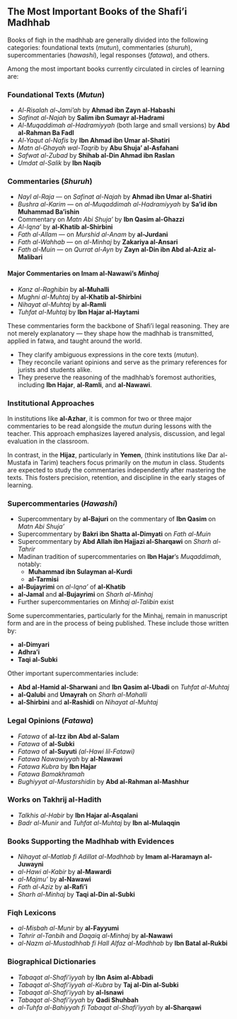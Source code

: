 ## The Most Important Books of the Shafi'i Madhhab

Books of fiqh in the madhhab are generally divided into the following categories: foundational texts (*mutun*), commentaries (*shuruh*), supercommentaries (*hawashi*), legal responses (*fatawa*), and others.

Among the most important books currently circulated in circles of learning are:

### Foundational Texts (*Mutun*)

- *Al-Risalah al-Jami'ah* by **Ahmad ibn Zayn al-Habashi**
- *Safinat al-Najah* by **Salim ibn Sumayr al-Hadrami**
- *Al-Muqaddimah al-Hadramiyyah* (both large and small versions) by **Abd al-Rahman Ba Fadl**
- *Al-Yaqut al-Nafis* by **Ibn Ahmad ibn Umar al-Shatiri**
- *Matn al-Ghayah wal-Taqrib* by **Abu Shuja' al-Asfahani**
- *Safwat al-Zubad* by **Shihab al-Din Ahmad ibn Raslan**
- *Umdat al-Salik* by **Ibn Naqib**

### Commentaries (*Shuruh*)

- *Nayl al-Raja* — on *Safinat al-Najah* by **Ahmad ibn Umar al-Shatiri**
- *Bushra al-Karim* — on *al-Muqaddimah al-Hadramiyyah* by **Sa'id ibn Muhammad Ba'ishin**
- Commentary on *Matn Abi Shuja'* by **Ibn Qasim al-Ghazzi**
- *Al-Iqna'* by **al-Khatib al-Shirbini**
- *Fath al-Allam* — on *Murshid al-Anam* by **al-Jurdani**
- *Fath al-Wahhab* — on *al-Minhaj* by **Zakariya al-Ansari**
- *Fath al-Muin* — on *Qurrat al-Ayn* by **Zayn al-Din ibn Abd al-Aziz al-Malibari**

#### Major Commentaries on Imam al-Nawawi’s *Minhaj*

- *Kanz al-Raghibin* by **al-Muhalli**
- *Mughni al-Muhtaj* by **al-Khatib al-Shirbini**
- *Nihayat al-Muhtaj* by **al-Ramli**
- *Tuhfat al-Muhtaj* by **Ibn Hajar al-Haytami**

::: {.callout-important title="Why These Commentaries Matter"}

These commentaries form the backbone of Shafi'i legal reasoning. They are not merely explanatory — they shape how the madhhab is transmitted, applied in fatwa, and taught around the world.

- They clarify ambiguous expressions in the core texts (*mutun*).
- They reconcile variant opinions and serve as the primary references for jurists and students alike.
- They preserve the reasoning of the madhhab's foremost authorities, including **Ibn Hajar**, **al-Ramli**, and **al-Nawawi**.

### Institutional Approaches

In institutions like **al-Azhar**, it is common for two or three major commentaries to be read alongside the *mutun* during lessons with the teacher. This approach emphasizes layered analysis, discussion, and legal evaluation in the classroom.

In contrast, in the **Hijaz**, particularly in **Yemen**, (think institutions like Dar al-Mustafa in Tarim) teachers focus primarily on the *mutun* in class. Students are expected to study the commentaries independently after mastering the texts. This fosters precision, retention, and discipline in the early stages of learning.
:::

### Supercommentaries (*Hawashi*)

- Supercommentary by **al-Bajuri** on the commentary of **Ibn Qasim** on *Matn Abi Shuja'*
- Supercommentary by **Bakri ibn Shatta al-Dimyati** on *Fath al-Muin*
- Supercommentary by **Abd Allah ibn Hajjazi al-Sharqawi** on *Sharh al-Tahrir*
- Madinan tradition of supercommentaries on **Ibn Hajar**’s *Muqaddimah*, notably:
  - **Muhammad ibn Sulayman al-Kurdi**
  - **al-Tarmisi**
- **al-Bujayrimi** on *al-Iqna'* of **al-Khatib**
- **al-Jamal** and **al-Bujayrimi** on *Sharh al-Minhaj*
- Further supercommentaries on *Minhaj al-Talibin* exist

::: {.callout-note title="Unpublished Treasures"}
Some supercommentaries, particularly for the Minhaj, remain in manuscript form and are in the process of being published. These include those written by:

- **al-Dimyari**
- **Adhra'i**
- **Taqi al-Subki**
:::

Other important supercommentaries include:

- **Abd al-Hamid al-Sharwani** and **Ibn Qasim al-Ubadi** on *Tuhfat al-Muhtaj*
- **al-Qalubi** and **Umayrah** on *Sharh al-Mahalli*
- **al-Shirbini** and **al-Rashidi** on *Nihayat al-Muhtaj*

### Legal Opinions (*Fatawa*)

- *Fatawa* of **al-Izz ibn Abd al-Salam**
- *Fatawa* of **al-Subki**
- *Fatawa* of **al-Suyuti** *(al-Hawi lil-Fatawi)*
- *Fatawa Nawawiyyah* by **al-Nawawi**
- *Fatawa Kubra* by **Ibn Hajar**
- *Fatawa Bamakhramah*
- *Bughiyyat al-Mustarshidin* by **Abd al-Rahman al-Mashhur**

### Works on Takhrij al-Hadith

- *Talkhis al-Habir* by **Ibn Hajar al-Asqalani**
- *Badr al-Munir* and *Tuhfat al-Muhtaj* by **Ibn al-Mulaqqin**

### Books Supporting the Madhhab with Evidences

- *Nihayat al-Matlab fi Adillat al-Madhhab* by **Imam al-Haramayn al-Juwayni**
- *al-Hawi al-Kabir* by **al-Mawardi**
- *al-Majmu'* by **al-Nawawi**
- *Fath al-Aziz* by **al-Rafi'i**
- *Sharh al-Minhaj* by **Taqi al-Din al-Subki**

### Fiqh Lexicons

- *al-Misbah al-Munir* by **al-Fayyumi**
- *Tahrir al-Tanbih* and *Daqaiq al-Minhaj* by **al-Nawawi**
- *al-Nazm al-Mustadhhab fi Hall Alfaz al-Madhhab* by **Ibn Batal al-Rukbi**

### Biographical Dictionaries

- *Tabaqat al-Shafi'iyyah* by **Ibn Asim al-Abbadi**
- *Tabaqat al-Shafi'iyyah al-Kubra* by **Taj al-Din al-Subki**
- *Tabaqat al-Shafi'iyyah* by **al-Isnawi**
- *Tabaqat al-Shafi'iyyah* by **Qadi Shuhbah**
- *al-Tuhfa al-Bahiyyah fi Tabaqat al-Shafi'iyyah* by **al-Sharqawi**

